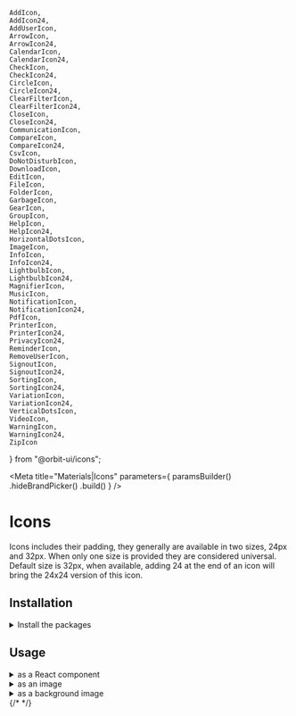    AddIcon,
    AddIcon24,
    AddUserIcon,
    ArrowIcon,
    ArrowIcon24,
    CalendarIcon,
    CalendarIcon24,
    CheckIcon,
    CheckIcon24,
    CircleIcon,
    CircleIcon24,
    ClearFilterIcon,
    ClearFilterIcon24,
    CloseIcon,
    CloseIcon24,
    CommunicationIcon,
    CompareIcon,
    CompareIcon24,
    CsvIcon,
    DoNotDisturbIcon,
    DownloadIcon,
    EditIcon,
    FileIcon,
    FolderIcon,
    GarbageIcon,
    GearIcon,
    GroupIcon,
    HelpIcon,
    HelpIcon24,
    HorizontalDotsIcon,
    ImageIcon,
    InfoIcon,
    InfoIcon24,
    LightbulbIcon,
    LightbulbIcon24,
    MagnifierIcon,
    MusicIcon,
    NotificationIcon,
    NotificationIcon24,
    PdfIcon,
    PrinterIcon,
    PrinterIcon24,
    PrivacyIcon24,
    ReminderIcon,
    RemoveUserIcon,
    SignoutIcon,
    SignoutIcon24,
    SortingIcon,
    SortingIcon24,
    VariationIcon,
    VariationIcon24,
    VerticalDotsIcon,
    VideoIcon,
    WarningIcon,
    WarningIcon24,
    ZipIcon
} from "@orbit-ui/icons";

<Meta
    title="Materials|Icons"
    parameters={
        paramsBuilder()
            .hideBrandPicker()
            .build()
    }
/>

<Anchor storyId="materials-icons--icons" />

# Icons

Icons includes their padding, they generally are available in two sizes, 24px and 32px. When only one size is provided they are considered universal. Default size is 32px, when available, adding 24 at the end of an icon will bring the 24x24 version of this icon.

## Installation

<details><summary >Install the packages</summary>

Install from <a href={INSTALLATION_PAGE}>the React bundle</a> or as a single package:

```bash
npm install @orbit-ui/icons
```
</details>

## Usage

<details><summary >as a React component</summary>

```jsx
import { IconName } from "@orbit-ui/icons";
```
</details>

<details><summary >as an image</summary>

```jsx
import IconName from "@orbit-ui/icons/icon-name.svg";

<img src={IconName} />
```
</details>

<details><summary >as a background image</summary>

```css
.name-icon: {
    background: url("~@orbit-ui/icons/icon-name.svg");
}
```
</details>

<Preview>
    <IconGallery variants={[{ size: "24", cssClasses: "h6 w6" }, { size: "32", cssClasses: "h7 w7" }]}>
        <IconGallery.Item name="add" icons={[AddIcon24, AddIcon]} />
        {/* <IconGallery.Item iconName="CloseIcon" small={CloseIcon24} std={CloseIcon} />
        <IconGallery.Item iconName="SignoutIcon" small={SignoutIcon24} std={SignoutIcon} />
        <IconGallery.Item iconName="CheckIcon" std={CheckIcon} small={CheckIcon24} />
        <IconGallery.Item iconName="ClearFilterIcon" std={ClearFilterIcon} small={ClearFilterIcon24} />
        <IconGallery.Item iconName="PrinterIcon" std={PrinterIcon} small={PrinterIcon24} />
        <IconGallery.Item iconName="WarningIcon" std={WarningIcon} small={WarningIcon24} />
        <IconGallery.Item iconName="InfoIcon" std={InfoIcon} small={InfoIcon24} />
        <IconGallery.Item iconName="HelpIcon" std={HelpIcon} small={HelpIcon24} />
        <IconGallery.Item iconName="SortingIcon" std={SortingIcon} small={SortingIcon24} />
        <IconGallery.Item iconName="CompareIcon" small={CompareIcon24} std={CompareIcon} />
        <IconGallery.Item iconName="CalendarIcon" small={CalendarIcon24} std={CalendarIcon} />
        <IconGallery.Item iconName="VariationIcon" small={VariationIcon24} std={VariationIcon} />
        <IconGallery.Item iconName="PrivacyIcon" small={PrivacyIcon24} />
        <IconGallery.Item iconName="LightbulbIcon" std={LightbulbIcon} small={LightbulbIcon24} />
        <IconGallery.Item iconName="VerticalDotsIcon" std={VerticalDotsIcon} />
        <IconGallery.Item iconName="HorizontalDotsIcon" std={HorizontalDotsIcon} />
        <IconGallery.Item iconName="GarbageIcon" std={GarbageIcon} />
        <IconGallery.Item iconName="GearIcon" std={GearIcon} />
        <IconGallery.Item iconName="MagnifierIcon" std={MagnifierIcon} />
        <IconGallery.Item iconName="FileIcon" std={FileIcon} />
        <IconGallery.Item iconName="PdfIcon" std={PdfIcon} />
        <IconGallery.Item iconName="VideoIcon" std={VideoIcon} />
        <IconGallery.Item iconName="CsvIcon" std={CsvIcon} />
        <IconGallery.Item iconName="ZipIcon" std={ZipIcon} />
        <IconGallery.Item iconName="MusicIcon" std={MusicIcon} />
        <IconGallery.Item iconName="ImageIcon" std={ImageIcon} />
        <IconGallery.Item iconName="EditIcon" std={EditIcon} />
        <IconGallery.Item iconName="CommunicationIcon" std={CommunicationIcon} />
        <IconGallery.Item iconName="ReminderIcon" std={ReminderIcon} />
        <IconGallery.Item iconName="AddUserIcon" std={AddUserIcon} />
        <IconGallery.Item iconName="RemoveUserIcon" std={RemoveUserIcon} />
        <IconGallery.Item iconName="FolderIcon" std={FolderIcon}/>
        <IconGallery.Item iconName="NotificationIcon" std={NotificationIcon} small={NotificationIcon24}  />
        <IconGallery.Item iconName="DoNotDisturbIcon" std={DoNotDisturbIcon} />
        <IconGallery.Item iconName="DownloadIcon" std={DownloadIcon} />
        <IconGallery.Item iconName="CircleIcon" small={CircleIcon24} std={CircleIcon} />
        <IconGallery.Item iconName="GroupIcon" std={GroupIcon} />
        <IconGallery.Item iconName="ArrowIcon" std={ArrowIcon} small={ArrowIcon24} /> */}
    </IconGallery>
</Preview>
